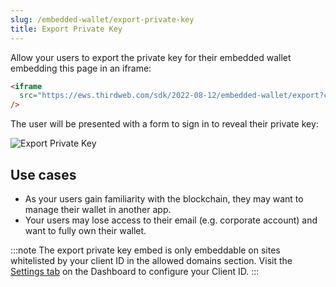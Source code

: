 ```yaml
---
slug: /embedded-wallet/export-private-key
title: Export Private Key
---
```


Allow your users to export the private key for their embedded wallet embedding this page in an iframe:

```html
<iframe
  src="https://ews.thirdweb.com/sdk/2022-08-12/embedded-wallet/export?clientId=CLIENT_ID"
/>
```

The user will be presented with a form to sign in to reveal their private key:

![Export Private Key](../assets/export-priv-key.png)

## Use cases

- As your users gain familiarity with the blockchain, they may want to manage their wallet in another app.
- Your users may lose access to their email (e.g. corporate account) and want to fully own their wallet.

:::note
The export private key embed is only embeddable on sites whitelisted by your client ID in the allowed domains section. Visit the [Settings tab](https://thirdweb.com/dashboard/settings) on the Dashboard to configure your Client ID.
:::
